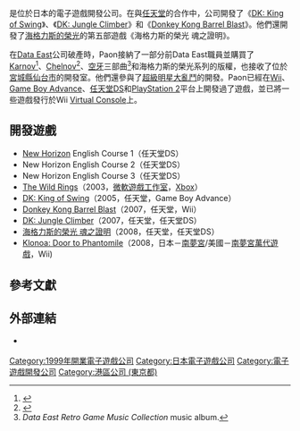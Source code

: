 {{Infobox company
| name = Paon Corporation, Ltd.
| logo =
| type = [[上市公司|上市]]
| foundation = 1999年1月20日
| location = 日本[[東京都|東京都]][[港區_(東京都)|港區]]
| key_people =岩田信雄
| industry = [[電子遊戲產業|電子遊戲產業]]
| products = [[電子遊戲|電子遊戲]]
| revenue =
| operating_income =
| net_income =
| num_employees = 120
| homepage = {{Url|http://www.paon.co.jp/}}
}}

{{nihongo|'''Paon'''|パオン}}是位於日本的電子遊戲開發公司。在與[[任天堂|任天堂]]的合作中，公司開發了《[[DK_King_of_Swing|DK: King of Swing]]》、《[[DK_Jungle_Climber|DK: Jungle Climber]]》和《[[Donkey_Kong_Barrel_Blast|Donkey Kong Barrel Blast]]》。他們還開發了[[海格力斯的榮光|海格力斯的榮光]]的第五部遊戲《海格力斯的榮光 魂之證明》。

在[[Data_East|Data East]]公司破產時，Paon接納了一部分前Data East職員並購買了[[Karnov|Karnov]]<ref name="DECOhistory">{{cite web|url=http://www.dataeastgames.com/history.html |title=Data East History - DATA EAST GAMES |publisher=G-Mode |accessdate=2009-09-06 |deadurl=yes |archiveurl=https://web.archive.org/web/20091119020557/http://dataeastgames.com/history.html/ |archivedate=2009-11-19 }}</ref>、[[Chelnov|Chelnov]]<ref name="Chelnov">{{cite web|url=http://vc.sega.jp/vc_chelnov/|title=チェルノブ : Wii(R) バーチャルコンソール メガドライブ 公式サイト|accessdate=2008-06-02|date=September 11, 2007|publisher=SEGA of Japan|archive-date=2008-06-16|archive-url=https://web.archive.org/web/20080616094553/http://vc.sega.jp/vc_chelnov/|dead-url=no}}</ref>、[[空牙|空牙]]三部曲<ref name="DECOrgc">''Data East Retro Game Music Collection'' music album.</ref>和海格力斯的榮光系列的版權，也接收了位於[[宮城縣|宮城縣]][[仙台市|仙台市]]的開發室。他們還參與了[[超級明星大亂鬥|超級明星大亂鬥]]的開發。Paon已經在[[Wii|Wii]]、[[Game_Boy_Advance|Game Boy Advance]]、[[任天堂DS|任天堂DS]]和[[PlayStation_2|PlayStation 2]]平台上開發過了遊戲，並已將一些遊戲發行於Wii [[Virtual_Console|Virtual Console]]上。

== 開發遊戲 ==

* [[New_Horizon_(textbook)|New Horizon]] English Course 1（任天堂DS）
* New Horizon English Course 2（任天堂DS）
* New Horizon English Course 3（任天堂DS）
* [[The_Wild_Rings|The Wild Rings]]（2003，[[微軟遊戲工作室|微軟遊戲工作室]]，[[Xbox|Xbox]]）
* [[DK_King_of_Swing|DK: King of Swing]]（2005，任天堂，Game Boy Advance）
* [[Donkey_Kong_Barrel_Blast|Donkey Kong Barrel Blast]]（2007，任天堂，Wii）
* [[DK_Jungle_Climber|DK: Jungle Climber]]（2007，任天堂，任天堂DS）
* [[海格力斯的榮光|海格力斯的榮光 魂之證明]]（2008，任天堂，任天堂DS）
* [[Klonoa:_Door_to_Phantomile|Klonoa: Door to Phantomile]]（2008，日本－[[南夢宮|南夢宮]]/美國－[[南夢宮萬代遊戲|南夢宮萬代遊戲]]，Wii)

== 參考文獻 ==
{{Reflist|colwidth=30em}}

== 外部連結 ==

* {{Official website|http://www.paon.co.jp}} {{ja icon}}

{{Nintendo developers}}

{{DEFAULTSORT:Paon}}
[[Category:1999年開業電子遊戲公司|Category:1999年開業電子遊戲公司]]
[[Category:日本電子遊戲公司|Category:日本電子遊戲公司]]
[[Category:電子遊戲開發公司|Category:電子遊戲開發公司]]
[[Category:港區公司_(東京都)|Category:港區公司 (東京都)]]